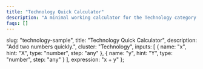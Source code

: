 ```yaml
---
title: "Technology Quick Calculator"
description: "A minimal working calculator for the Technology category."
faqs: []
---
```


<!-- Migrated from V035. Original file: technology-sample.mdx -->


  slug: "technology-sample",
  title: "Technology Quick Calculator",
  description: "Add two numbers quickly.",
  cluster: "Technology",
  inputs: [
    { name: "x", hint: "X", type: "number", step: "any" },
    { name: "y", hint: "Y", type: "number", step: "any" }
  ],
  expression: "x + y"
};

<Calculator schema={schema} />

